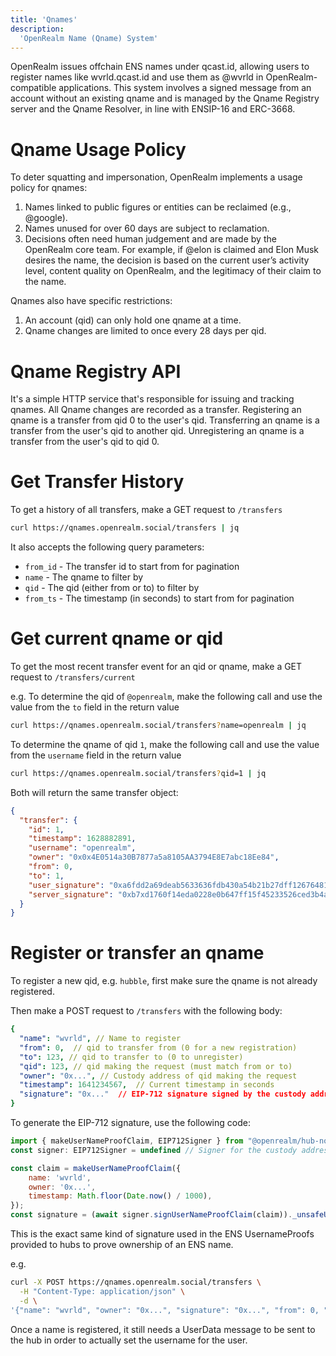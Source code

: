 ```yaml
---
title: 'Qnames'
description:
  'OpenRealm Name (Qname) System'
---
```


OpenRealm issues offchain ENS names under qcast.id, allowing users to register names like wvrld.qcast.id and use them as @wvrld in OpenRealm-compatible applications. This system involves a signed message from an account without an existing qname and is managed by the Qname Registry server and the Qname Resolver, in line with ENSIP-16 and ERC-3668.

# Qname Usage Policy

To deter squatting and impersonation, OpenRealm implements a usage policy for qnames:

1. Names linked to public figures or entities can be reclaimed (e.g., @google).
2. Names unused for over 60 days are subject to reclamation.
3. Decisions often need human judgement and are made by the OpenRealm core team. For example, if @elon is claimed and Elon Musk desires the name, the decision is based on the current user’s activity level, content quality on OpenRealm, and the legitimacy of their claim to the name.

Qnames also have specific restrictions:

1. An account (qid) can only hold one qname at a time.
2. Qname changes are limited to once every 28 days per qid.

# Qname Registry API

It's a simple HTTP service that's responsible for issuing and tracking qnames. All Qname changes are recorded as a transfer.
Registering an qname is a transfer from qid 0 to the user's qid. Transferring an qname is a transfer from the user's qid to another qid. Unregistering an qname is a transfer from the user's qid to qid 0.

# Get Transfer History

To get a history of all transfers, make a GET request to `/transfers` 

```bash
curl https://qnames.openrealm.social/transfers | jq
```

It also accepts the following query parameters:
 - `from_id` - The transfer id to start from for pagination
 - `name` - The qname to filter by
 - `qid` - The qid (either from or to) to filter by
 - `from_ts` - The timestamp (in seconds) to start from for pagination

# Get current qname or qid

To get the most recent transfer event for an qid or qname, make a GET request to `/transfers/current`

e.g. To determine the qid of `@openrealm`, make the following call and use the value from the `to` field in the return value
```bash
curl https://qnames.openrealm.social/transfers?name=openrealm | jq
```

To determine the qname of qid `1`, make the following call and use the value from the `username` field in the return value
```bash
curl https://qnames.openrealm.social/transfers?qid=1 | jq
```

Both will return the same transfer object:
```json
{
  "transfer": {
    "id": 1,
    "timestamp": 1628882891,
    "username": "openrealm",
    "owner": "0x0x4E0514a30B7877a5a8105AA3794E8E7abc18Ee84",
    "from": 0,
    "to": 1,
    "user_signature": "0xa6fdd2a69deab5633636fdb430a54b21b27dff12676481532746ex5ca18cd84048488a98ca4aaf90f4d29b7e181c4540b3604a0721b928e50ffcd495734ef8471b",
    "server_signature": "0xb7xd1760f14eda0228e0b647ff15f45233526ced3b4ae07fcce06144473d32960d3253776e62f761363fb8137087193347763f4af831250a96f3885f3c2289c41b"
  }
}
```

# Register or transfer an qname 

To register a new qid, e.g. `hubble`, first make sure the qname is not already registered.

Then make a POST request to `/transfers` with the following body:

```yaml
{
  "name": "wvrld", // Name to register
  "from": 0,  // qid to transfer from (0 for a new registration)
  "to": 123, // qid to transfer to (0 to unregister)
  "qid": 123, // qid making the request (must match from or to)
  "owner": "0x...", // Custody address of qid making the request
  "timestamp": 1641234567,  // Current timestamp in seconds
  "signature": "0x..."  // EIP-712 signature signed by the custody address of the qid
}
```

To generate the EIP-712 signature, use the following code:

```js
import { makeUserNameProofClaim, EIP712Signer } from "@openrealm/hub-nodejs";
const signer: EIP712Signer = undefined // Signer for the custody address (use appropriate subclass from hub-nodejs for ethers or viem)

const claim = makeUserNameProofClaim({
    name: 'wvrld',
    owner: '0x...',
    timestamp: Math.floor(Date.now() / 1000),
});
const signature = (await signer.signUserNameProofClaim(claim))._unsafeUnwrap();
```
This is the exact same kind of signature used in the ENS UsernameProofs provided to hubs to prove ownership of an ENS name.


e.g.
```bash
curl -X POST https://qnames.openrealm.social/transfers \
  -H "Content-Type: application/json" \
  -d \
'{"name": "wvrld", "owner": "0x...", "signature": "0x...", "from": 0, "to": 1000, "timestamp": 1641234567, qid: 1000}'
```

Once a name is registered, it still needs a UserData message to be sent to the hub in order to actually set the username for the user. 